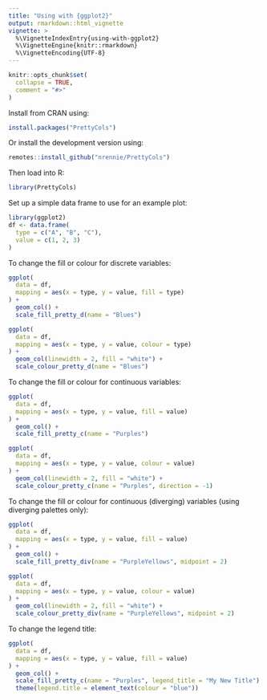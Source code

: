 ```yaml
---
title: "Using with {ggplot2}"
output: rmarkdown::html_vignette
vignette: >
  %\VignetteIndexEntry{using-with-ggplot2}
  %\VignetteEngine{knitr::rmarkdown}
  %\VignetteEncoding{UTF-8}
---
```


```r
knitr::opts_chunk$set(
  collapse = TRUE,
  comment = "#>"
)
```

Install from CRAN using:
``` r
install.packages("PrettyCols")
```

Or install the development version using:
``` r
remotes::install_github("nrennie/PrettyCols")
```

Then load into R:
```r
library(PrettyCols)
```

Set up a simple data frame to use for an example plot:
```r
library(ggplot2)
df <- data.frame(
  type = c("A", "B", "C"),
  value = c(1, 2, 3)
)
```

To change the fill or colour for discrete variables:
```r
ggplot(
  data = df,
  mapping = aes(x = type, y = value, fill = type)
) +
  geom_col() +
  scale_fill_pretty_d(name = "Blues")

ggplot(
  data = df,
  mapping = aes(x = type, y = value, colour = type)
) +
  geom_col(linewidth = 2, fill = "white") +
  scale_colour_pretty_d(name = "Blues")
```

To change the fill or colour for continuous variables:
```r
ggplot(
  data = df,
  mapping = aes(x = type, y = value, fill = value)
) +
  geom_col() +
  scale_fill_pretty_c(name = "Purples")

ggplot(
  data = df,
  mapping = aes(x = type, y = value, colour = value)
) +
  geom_col(linewidth = 2, fill = "white") +
  scale_colour_pretty_c(name = "Purples", direction = -1)
```

To change the fill or colour for continuous (diverging) variables (using diverging palettes only):
```r
ggplot(
  data = df,
  mapping = aes(x = type, y = value, fill = value)
) +
  geom_col() +
  scale_fill_pretty_div(name = "PurpleYellows", midpoint = 2)

ggplot(
  data = df,
  mapping = aes(x = type, y = value, colour = value)
) +
  geom_col(linewidth = 2, fill = "white") +
  scale_colour_pretty_div(name = "PurpleYellows", midpoint = 2)
```

To change the legend title:
```r
ggplot(
  data = df,
  mapping = aes(x = type, y = value, fill = value)
) +
  geom_col() +
  scale_fill_pretty_c(name = "Purples", legend_title = "My New Title") +
  theme(legend.title = element_text(colour = "blue"))
```


